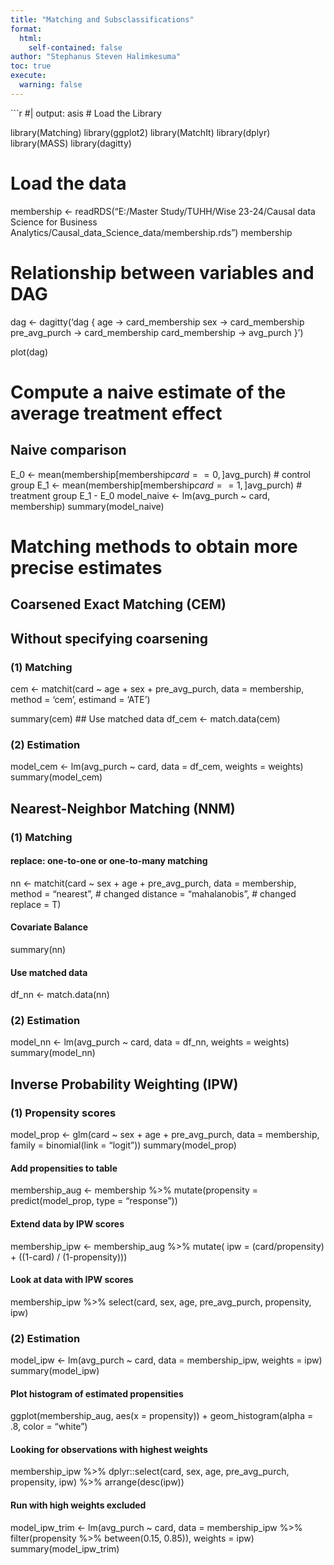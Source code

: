 ```yaml
---
title: "Matching and Subsclassifications"
format:
  html:
    self-contained: false
author: "Stephanus Steven Halimkesuma"
toc: true
execute:
  warning: false
---
```



```r
#| output: asis
# Load the Library

library(Matching)
library(ggplot2)
library(MatchIt)
library(dplyr)
library(MASS)
library(dagitty)


# Load the data
membership <- readRDS("E:/Master Study/TUHH/Wise 23-24/Causal data Science for Business Analytics/Causal_data_Science_data/membership.rds")
membership

# Relationship between variables and DAG
dag <- dagitty('dag {
  age -> card_membership
  sex -> card_membership
  pre_avg_purch -> card_membership
  card_membership -> avg_purch
}')

plot(dag)

# Compute a naive estimate of the average treatment effect
## Naive comparison
E_0 <- mean(membership[membership$card==0, ]$avg_purch) # control group
E_1 <- mean(membership[membership$card==1, ]$avg_purch) # treatment group
E_1 - E_0
model_naive <- lm(avg_purch ~ card, membership)
summary(model_naive)

# Matching methods to obtain more precise estimates
## Coarsened Exact Matching (CEM)
## Without specifying coarsening
### (1) Matching
cem <- matchit(card ~ age + sex + pre_avg_purch,
               data = membership, 
               method = 'cem', 
               estimand = 'ATE')

summary(cem)
## Use matched data
df_cem <- match.data(cem)

### (2) Estimation
model_cem <- lm(avg_purch ~ card, data = df_cem, weights = weights)
summary(model_cem)

## Nearest-Neighbor Matching (NNM)
### (1) Matching
#### replace: one-to-one or one-to-many matching
nn <- matchit(card ~ sex + age + pre_avg_purch,
              data = membership,
              method = "nearest", # changed
              distance = "mahalanobis", # changed
              replace = T)

#### Covariate Balance
summary(nn)

#### Use matched data
df_nn <- match.data(nn)

### (2) Estimation
model_nn <- lm(avg_purch ~ card, data = df_nn, weights = weights)
summary(model_nn)


## Inverse Probability Weighting (IPW)
### (1) Propensity scores
model_prop <- glm(card ~ sex + age + pre_avg_purch,
                  data = membership,
                  family = binomial(link = "logit"))
summary(model_prop)

#### Add propensities to table
membership_aug <- membership %>% mutate(propensity = predict(model_prop, type = "response"))

#### Extend data by IPW scores
membership_ipw <- membership_aug %>% mutate(
  ipw = (card/propensity) + ((1-card) / (1-propensity)))

#### Look at data with IPW scores
membership_ipw %>% 
  select(card, sex, age, pre_avg_purch, propensity, ipw)

### (2) Estimation
model_ipw <- lm(avg_purch ~ card,
                data = membership_ipw, 
                weights = ipw)
summary(model_ipw)

#### Plot histogram of estimated propensities
ggplot(membership_aug, aes(x = propensity)) +
  geom_histogram(alpha = .8, color = "white")

#### Looking for observations with highest weights
membership_ipw %>% 
  dplyr::select(card, sex, age, pre_avg_purch, propensity, ipw) %>% 
  arrange(desc(ipw))

#### Run with high weights excluded
model_ipw_trim <- lm(avg_purch ~ card,
                     data = membership_ipw %>% filter(propensity %>% between(0.15, 0.85)),
                     weights = ipw)
summary(model_ipw_trim)
